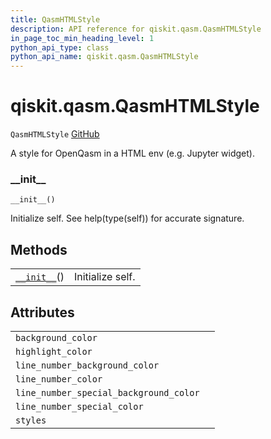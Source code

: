 ```yaml
---
title: QasmHTMLStyle
description: API reference for qiskit.qasm.QasmHTMLStyle
in_page_toc_min_heading_level: 1
python_api_type: class
python_api_name: qiskit.qasm.QasmHTMLStyle
---
```


<span id="qiskit-qasm-qasmhtmlstyle" />

# qiskit.qasm.QasmHTMLStyle

<span id="qiskit.qasm.QasmHTMLStyle" />

`QasmHTMLStyle` [GitHub](https://github.com/qiskit/qiskit/tree/stable/0.16/qiskit/qasm/pygments/lexer.py "view source code")

A style for OpenQasm in a HTML env (e.g. Jupyter widget).

### \_\_init\_\_

<span id="qiskit.qasm.QasmHTMLStyle.__init__" />

`__init__()`

Initialize self. See help(type(self)) for accurate signature.

## Methods

|                                                                                          |                  |
| ---------------------------------------------------------------------------------------- | ---------------- |
| [`__init__`](#qiskit.qasm.QasmHTMLStyle.__init__ "qiskit.qasm.QasmHTMLStyle.__init__")() | Initialize self. |

## Attributes

|                                        |   |
| -------------------------------------- | - |
| `background_color`                     |   |
| `highlight_color`                      |   |
| `line_number_background_color`         |   |
| `line_number_color`                    |   |
| `line_number_special_background_color` |   |
| `line_number_special_color`            |   |
| `styles`                               |   |

